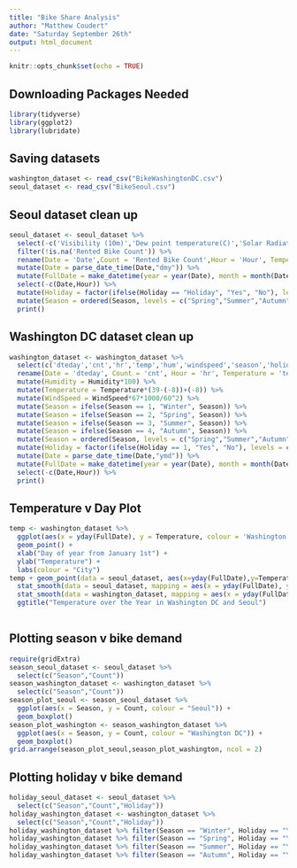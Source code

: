 ```yaml
---
title: "Bike Share Analysis"
author: "Matthew Coudert"
date: "Saturday September 26th"
output: html_document
---
```


```r
knitr::opts_chunk$set(echo = TRUE)
```

## Downloading Packages Needed
```r
library(tidyverse)
library(ggplot2)
library(lubridate)
```

## Saving datasets
```r
washington_dataset <- read_csv("BikeWashingtonDC.csv")
seoul_dataset <- read_csv("BikeSeoul.csv")
```

## Seoul dataset clean up
```r
seoul_dataset <- seoul_dataset %>%
  select(-c('Visibility (10m)','Dew point temperature(C)','Solar Radiation (MJ/m2)','Rainfall(mm)','Snowfall (cm)','Functioning Day')) %>% 
  filter(!is.na('Rented Bike Count')) %>%
  rename(Date = 'Date',Count = 'Rented Bike Count',Hour = 'Hour', Temperature = 'Temperature(C)', Humidity = 'Humidity(%)', WindSpeed = 'Wind speed (m/s)', Season = 'Seasons', Holiday = 'Holiday') %>%
  mutate(Date = parse_date_time(Date,"dmy")) %>%
  mutate(FullDate = make_datetime(year = year(Date), month = month(Date), day = day(Date), hour = Hour)) %>%
  select(-c(Date,Hour)) %>%
  mutate(Holiday = factor(ifelse(Holiday == "Holiday", "Yes", "No"), levels = c("Yes","No"))) %>%
  mutate(Season = ordered(Season, levels = c("Spring","Summer","Autumn","Winter"))) %>%
  print()
```

## Washington DC dataset clean up
```r
washington_dataset <- washington_dataset %>%
  select(c('dteday','cnt','hr','temp','hum','windspeed','season','holiday')) %>%
  rename(Date = 'dteday', Count = 'cnt', Hour = 'hr', Temperature = 'temp', Humidity = 'hum', WindSpeed = 'windspeed', Season = 'season', Holiday = 'holiday') %>%
  mutate(Humidity = Humidity*100) %>%
  mutate(Temperature = Temperature*(39-(-8))+(-8)) %>%
  mutate(WindSpeed = WindSpeed*67*1000/60^2) %>%
  mutate(Season = ifelse(Season == 1, "Winter", Season)) %>%
  mutate(Season = ifelse(Season == 2, "Spring", Season)) %>%
  mutate(Season = ifelse(Season == 3, "Summer", Season)) %>%
  mutate(Season = ifelse(Season == 4, "Autumn", Season)) %>%
  mutate(Season = ordered(Season, levels = c("Spring","Summer","Autumn","Winter"))) %>%
  mutate(Holiday = factor(ifelse(Holiday == 1, "Yes", "No"), levels = c("Yes","No"))) %>%
  mutate(Date = parse_date_time(Date,"ymd")) %>%
  mutate(FullDate = make_datetime(year = year(Date), month = month(Date), day = day(Date), hour = Hour)) %>%
  select(-c(Date,Hour)) %>%
  print()
```

## Temperature v Day Plot
```r
temp <- washington_dataset %>%
  ggplot(aes(x = yday(FullDate), y = Temperature, colour = 'Washington DC'), size = 2) +
  geom_point() +
  xlab("Day of year from January 1st") +
  ylab("Temperature") +
  labs(colour = "City")
temp + geom_point(data = seoul_dataset, aes(x=yday(FullDate),y=Temperature, colour = 'Seoul'), size = 2) +
  stat_smooth(data = seoul_dataset, mapping = aes(x = yday(FullDate), y = Temperature, colour = 'Seoul Fit')) +
  stat_smooth(data = washington_dataset, mapping = aes(x = yday(FullDate), y = Temperature, colour = 'Washington DC Fit')) +
  ggtitle("Temperature over the Year in Washington DC and Seoul")
  
```

## Plotting season v bike demand
```r
require(gridExtra)
season_seoul_dataset <- seoul_dataset %>%
  select(c("Season","Count"))
season_washington_dataset <- washington_dataset %>%
  select(c("Season","Count"))
season_plot_seoul <- season_seoul_dataset %>%
  ggplot(aes(x = Season, y = Count, colour = "Seoul")) + 
  geom_boxplot()
season_plot_washington <- season_washington_dataset %>%
  ggplot(aes(x = Season, y = Count, colour = "Washington DC")) + 
  geom_boxplot()
grid.arrange(season_plot_seoul,season_plot_washington, ncol = 2)
```

## Plotting holiday v bike demand
```r
holiday_seoul_dataset <- seoul_dataset %>%
  select(c("Season","Count","Holiday"))
holiday_washington_dataset <- washington_dataset %>%
  select(c("Season","Count","Holiday"))
holiday_washington_dataset %>% filter(Season == "Winter", Holiday == "Yes") %>% summarise(n = n())
holiday_washington_dataset %>% filter(Season == "Spring", Holiday == "Yes") %>% summarise(n = n())
holiday_washington_dataset %>% filter(Season == "Summer", Holiday == "Yes") %>% summarise(n = n())
holiday_washington_dataset %>% filter(Season == "Autumn", Holiday == "Yes") %>% summarise(n = n())



```

